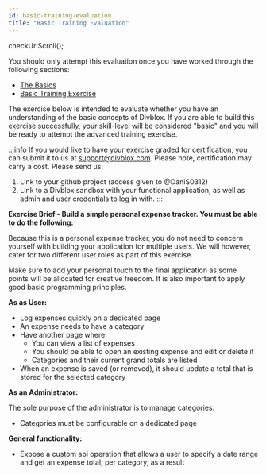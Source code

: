 ```yaml
---
id: basic-training-evaluation
title: "Basic Training Evaluation"
---
```


checkUrlScroll();


You should only attempt this evaluation once you have worked through the following sections:

-   [The Basics](the-basics-configuration)
-   [Basic Training Exercise](basic-training-exercise)

The exercise below is intended to evaluate whether you have an understanding of the basic concepts of Divblox. If you are able to build this exercise successfully, your skill-level will be considered "basic" and you will be ready to attempt the advanced training exercise.

:::info
If you would like to have your exercise graded for certification, you can submit it to us at support@divblox.com. Please note, certification may carry a cost. Please send us:
1. Link to your github project (access given to @DaniS0312)
2. Link to a Divblox sandbox with your functional application, as well as admin and user credentials to log in with.
:::

**Exercise Brief - Build a simple personal expense tracker. You must be able to do the following:**

Because this is a personal expense tracker, you do not need to concern yourself with building your application for multiple users. We will however, cater for two different user roles as part of this exercise.

Make sure to add your personal touch to the final application as some points will be allocated for creative freedom. It is also important to apply good basic programming principles.

**As as User:**

-   Log expenses quickly on a dedicated page
-   An expense needs to have a category
-   Have another page where:
    -   You can view a list of expenses
    -   You should be able to open an existing expense and edit or delete it
    -   Categories and their current grand totals are listed
-   When an expense is saved (or removed), it should update a total that is stored for the selected category

**As an Administrator:**

The sole purpose of the administrator is to manage categories.

-   Categories must be configurable on a dedicated page

**General functionality:**

-   Expose a custom api operation that allows a user to specify a date range and get an expense total, per category, as a result
